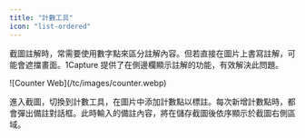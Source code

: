 ```yaml
---
title: "計數工具"
icon: "list-ordered"
---
```


截圖註解時，常需要使用數字點來區分註解內容。但若直接在圖片上書寫註解，可能會遮擋畫面。1Capture 提供了在側邊欄顯示註解的功能，有效解決此問題。

<Frame>
  ![Counter Web](/tc/images/counter.webp)
</Frame>

進入截圖，切換到計數工具，在圖片中添加計數點以標註。每次新增計數點時，都會彈出備註對話框。此時輸入的備註內容，將在儲存截圖後依序顯示於截圖右側區域。